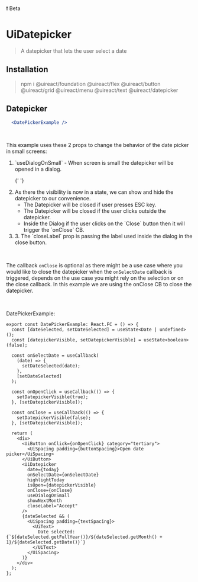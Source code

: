 

<UiBadge category="warning">❗️ Beta</UiBadge>

# UiDatepicker

> A datepicker that lets the user select a date

## Installation

> npm i @uireact/foundation @uireact/flex @uireact/button @uireact/grid @uireact/menu @uireact/text @uireact/datepicker

## Datepicker

```jsx live scope={{DatePickerExample}}
  <DatePickerExample />
```

<br />

This example uses these 2 props to change the behavior of the date picker in small screens:

<ol>
  <li>`useDialogOnSmall` - When screen is small the datepicker will be opened in a dialog.</li>

{' '}

<li>
  As there the visibility is now in a state, we can show and hide the datepicker to our convenience.
  <ul>
    <li> The Datepicker will be closed if user presses ESC key. </li>
    <li> The Datepicker will be closed if the user clicks outside the datepicker. </li>
    <li> Inside the Dialog if the user clicks on the `Close` button then it will trigger the `onClose` CB. </li>
  </ul>
</li>

  <li> 3. The `closeLabel` prop is passing the label used inside the dialog in the close button. </li>
</ol>

<br />

The callback `onClose` is optional as there might be a use case where you would like to close the datepicker when the `onSelectDate` callback
is triggered, depends on the use case you might rely on the selection or on the close callback. In this example we are using the
onClose CB to close the datepicker.

<br />

DatePickerExample:

```tsx
export const DatePickerExample: React.FC = () => {
  const [dateSelected, setDateSelected] = useState<Date | undefined>();
  const [datepickerVisible, setDatepickerVisible] = useState<boolean>(false);

  const onSelectDate = useCallback(
    (date) => {
      setDateSelected(date);
    },
    [setDateSelected]
  );

  const onOpenClick = useCallback(() => {
    setDatepickerVisible(true);
  }, [setDatepickerVisible]);

  const onClose = useCallback(() => {
    setDatepickerVisible(false);
  }, [setDatepickerVisible]);

  return (
    <div>
      <UiButton onClick={onOpenClick} category="tertiary">
        <UiSpacing padding={buttonSpacing}>Open date picker</UiSpacing>
      </UiButton>
      <UiDatepicker
        date={today}
        onSelectDate={onSelectDate}
        highlightToday
        isOpen={datepickerVisible}
        onClose={onClose}
        useDialogOnSmall
        showNextMonth
        closeLabel="Accept"
      />
      {dateSelected && (
        <UiSpacing padding={textSpacing}>
          <UiText>
            Date selected: {`${dateSelected.getFullYear()}/${dateSelected.getMonth() + 1}/${dateSelected.getDate()}`}
          </UiText>
        </UiSpacing>
      )}
    </div>
  );
};
```
